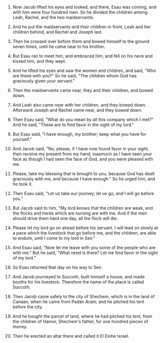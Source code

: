 
1. Now Jacob lifted his eyes and looked, and there, Esau was coming, and with him were four hundred men. So he divided the children among Leah, Rachel, and the two maidservants.

2. And he put the maidservants and their children in front, Leah and her children behind, and Rachel and Joseph last.

3. Then he crossed over before them and bowed himself to the ground seven times, until he came near to his brother.

4. But Esau ran to meet him, and embraced him, and fell on his neck and kissed him, and they wept.

5. And he lifted his eyes and saw the women and children, and said, "Who are these with you?" So he said, "The children whom God has graciously given your servant."

6. Then the maidservants came near, they and their children, and bowed down.

7. And Leah also came near with her children, and they bowed down. Afterward Joseph and Rachel came near, and they bowed down.

8. Then Esau said, "What do you mean by all this company which I met?" And he said, "These are to find favor in the sight of my lord."

9. But Esau said, "I have enough, my brother; keep what you have for yourself."

10. And Jacob said, "No, please, if I have now found favor in your sight, then receive my present from my hand, inasmuch as I have seen your face as though I had seen the face of God, and you were pleased with me.

11. Please, take my blessing that is brought to you, because God has dealt graciously with me, and because I have enough." So he urged him, and he took it.

12. Then Esau said, "Let us take our journey; let us go, and I will go before you."

13. But Jacob said to him, "My lord knows that the children are weak, and the flocks and herds which are nursing are with me. And if the men should drive them hard one day, all the flock will die.

14. Please let my lord go on ahead before his servant. I will lead on slowly at a pace which the livestock that go before me, and the children, are able to endure, until I come to my lord in Seir."

15. And Esau said, "Now let me leave with you some of the people who are with me." But he said, "What need is there? Let me find favor in the sight of my lord."

16. So Esau returned that day on his way to Seir.

17. And Jacob journeyed to Succoth, built himself a house, and made booths for his livestock. Therefore the name of the place is called Succoth.

18. Then Jacob came safely to the city of Shechem, which is in the land of Canaan, when he came from Padan Aram; and he pitched his tent before the city.

19. And he bought the parcel of land, where he had pitched his tent, from the children of Hamor, Shechem's father, for one hundred pieces of money.

20. Then he erected an altar there and called it El Elohe Israel.


